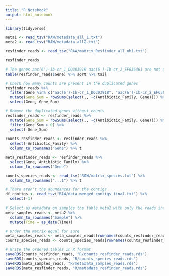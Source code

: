 ```yaml
---
title: "R Notebook"
output: html_notebook
---
```


```r
library(tidyverse)
```

```r
meta1 <- read_tsv("RAW/metadata_all_1.txt")
meta2 <- read_tsv("RAW/metadata_all2.txt")
```

```r
resfinder_reads <- read_tsv("RAW/matrix_Resfinder_all_nh1.txt")

resfinder_reads
```

```r
# The genes aac(6')-Ib-cr_1_DQ303918 aac(6')-Ib-cr_2_EF636461 are not unique
table(resfinder_reads$Gene) %>% sort %>% tail
```

```r
# Check how many counts are present in the duplicated genes
resfinder_reads %>%
  filter(Gene %in% c("aac(6')-Ib-cr_1_DQ303918", "aac(6')-Ib-cr_2_EF636461")) %>%
  mutate(Gene_Sum = rowSums(select(., -c(Antibiotic_Family, Gene)))) %>%
  select(Gene, Gene_Sum)
```

```r
# Remove the duplicated genes without counts
resfinder_reads <- resfinder_reads %>%
  mutate(Gene_Sum = rowSums(select(., -c(Antibiotic_Family, Gene)))) %>%
  filter(Gene_Sum > 0) %>%
  select(-Gene_Sum)
```

```r
counts_resfinder_reads <- resfinder_reads %>%
  select(-Antibiotic_Family) %>%
  column_to_rownames("Gene") %>% t

meta_resfinder_reads <- resfinder_reads %>%
  select(Gene, Antibiotic_Family) %>%
  column_to_rownames("Gene")
```

```r
counts_species_reads <- read_tsv("RAW/matrix_species.txt") %>%
  column_to_rownames("...1") %>% t
```

```r
# There aren't the abundances for the contigs
df_contigs <- read_tsv("RAW/data_merged_contigs_final.txt") %>%
  select(-1)
```

```r
# Select as metadata on samples the table meta2 with only the reads info
meta_samples_reads <- meta2 %>%
  column_to_rownames("Sample") %>%
  mutate(Time = as_date(Time))

# Order the matrix equal for sure
meta_samples_reads <- meta_samples_reads[rownames(counts_resfinder_reads), ]
counts_species_reads <- counts_species_reads[rownames(counts_resfinder_reads), ]
```


```r
# Write the ordered tables in R format
saveRDS(counts_resfinder_reads, "R/counts_resfinder_reads.rds")
saveRDS(counts_species_reads, "R/counts_species_reads.rds")
saveRDS(meta_samples_reads, "R/metadata_samples_reads.rds")
saveRDS(meta_resfinder_reads, "R/metadata_resfinder_reads.rds")
```

